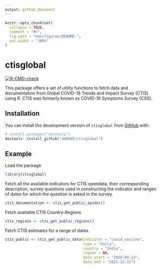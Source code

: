 ```yaml
---
output: github_document
---
```


<!-- README.md is generated from README.Rmd. Please edit that file -->

```r
knitr::opts_chunk$set(
  collapse = TRUE,
  comment = "#>",
  fig.path = "man/figures/README-",
  out.width = "100%"
)
```

# ctisglobal

  <!-- badges: start -->
  [![R-CMD-check](https://github.com/am0505/ctisglobal/actions/workflows/R-CMD-check.yaml/badge.svg)](https://github.com/am0505/ctisglobal/actions/workflows/R-CMD-check.yaml)
  <!-- badges: end -->
  
This package offers a set of utility functions to fetch data and documentation from Global COVID-19 Trends and Impact Survey (CTIS) using R. CTIS was formerly known as COVID-19 Symptoms Survey (CSS).

## Installation

You can install the development version of `ctisglobal` from [GitHub](https://github.com/) with:

``` r
# install.packages("devtools")
devtools::install_github("am0505/ctisglobal")
```

## Example

Load the package

```r
library(ctisglobal)
```

Fetch all the available indicators for CTIS opendata, their corresponding description, survey questions used in constructing the indicator and ranges of dates for which the question is asked in the survey.

```r
ctis_documentation <- ctis_get_public_apidoc()
```

Fetch available CTIS Country-Regions.

```r
ctis_regions <- ctis_get_public_regions()
```

Fetch CTIS estimates for a range of dates.

```r
ctis_public <- ctis_get_public_data(indicator = "covid_vaccine",
                                    type = "daily",
                                    country = "India",
                                    region = NA,
                                    date_start = "2020-04-23",
                                    date_end = "2021-12-31")

```



